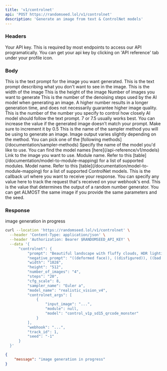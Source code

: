 ```yaml
---
title: 'v1/controlnet'
api: 'POST https://randomseed.lol/v1/controlnet'
description: 'Generate an image from text & ControlNet models'
---
```

### Headers

<ParamField header="Authorization" type="string">
  Your API key. This is required by most endpoints to access our API programatically. You can get your api key by clicking on 'API reference' tab under your profile icon.
</ParamField>

### Body

<ParamField body="prompt" type="string" required>
  This is the text prompt for the image you want generated.
</ParamField>

<ParamField body="negative_prompt" type="string" default="">
  This is the text prompt describing what you don't want to see in the image.
</ParamField>

<ParamField body="width" type="string" default="512">
  This is the width of the image
</ParamField>

<ParamField body="height" type="string" default="512">
  This is the height of the image
</ParamField>

<ParamField body="number_of_images" type="string" default="1">
  Number of images you want to generate
</ParamField>

<ParamField body="steps" type="string" default="50">
  This is the number of the denoising steps used by the AI model when generating an image. A higher number results in a longer generation time, and does not necessarily guarantee higher image quality.
</ParamField>

<ParamField body="cfg_scale" type="float" default="7.0">
  This is the number of the number you specify to control how closely AI model should follow the text prompt. 7 or 7.5 usually works best. You can increase the value if the generated image doesn’t match your prompt. Make sure to increment it by 0.5
</ParamField>

<ParamField body="sampler_name" type="string" required>
  This is the name of the sampler method you will be using to generate an image. Image output varies slightly depending on the method.
  You can pick one of the [following methods](/documentation/sampler-methods)
</ParamField>

<ParamField body="model_name" type="string" required>
  Specify the name of the model you'd like to use. You can find the model names [here](/api-reference/v1/models)
</ParamField>

<ParamField body="controlnet_args" type="object[]" required>
  <Expandable title="properties">
    <ParamField body="input_image" type="string" required>
      Link to the image you want to use.
    </ParamField>
    <ParamField body="module" type="string">
      Module name. Refer to this [table](/documentation/model-to-module-mapping) for a list of supported modules.
    </ParamField>
    <ParamField body="model" type="string" required>
      Model name. Refer to this [table](/documentation/model-to-module-mapping) for a list of supported ControlNet models.
    </ParamField>
  </Expandable>
</ParamField>

<ParamField body="webhook" type="string" required>
  This is the callback url where you want to receive your response.
</ParamField>

<ParamField body="track_id" type="string">
  You can specify any value here to track the request that's received on your webhook's end.
</ParamField>

<ParamField body="seed" type="string" default="-1">
  This is the value that determines the output of a random number generator. You can get ALMOST the same image if you provide the same parameters and the seed.
</ParamField>


### Response

<ResponseField name="message" type="string">
  image generation in progress
</ResponseField>

<RequestExample>

```bash Example Request
curl --location 'https://randomseed.lol/v1/controlnet' \
  --header 'Content-Type: application/json' \
  --header 'Authorization: Bearer $RANDOMSEED_API_KEY' \
  --data '{
      "controlnet": {
          "prompt": "Beautiful landscape with fluffy clouds, HDR lighting, high dynamic range, vibrant colors",
          "negative_prompt": "((deformed face)), ((disfigured)), ((bad art)), ((deformed)), (disfigured face and eyes:1.1)",
          "width": "1028",
          "height": "512",
          "number_of_images": "4",
          "steps": "20",
          "cfg_scale": 8,
          "sampler_name": "Euler a",
          "model_name": "realistic_vision_v4",
          "controlnet_args": [
              {
                  "input_image": "...",
                  "module": null,
                  "model": "control_v1p_sd15_qrcode_monster"
              }
          ],
          "webhook": "...",
          "track_id": 1,
          "seed": "-1"
      }
  }'
```
</RequestExample>

<ResponseExample>

```json Response
{
    "message": "image generation in progress"
}
```
</ResponseExample>

